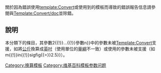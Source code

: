 {{Wikipedia category|hidden=yes}}
{{empty category}}

關於因為錯誤使用[[template:Convert|template:Convert]]或使用到{{tl|Convert}}的模板而導致的錯誤報告信息請參閱{{link-en|Help:Convert提示|Help:Convert messages}}與[[Template:Convert/doc|Template:Convert/doc]]並除錯。

==說明==
本分類下的條目，其{{tl|Convert|參數1{{!}}參數2{{!}}...{{!}}參數n}}中的參數未被[[Template:Convert|Template:Convert]]支援，如將[[公斤|公斤]]換算成[[英吋|英吋]]（使用單位的[[量綱|量綱]]不一致）或使用的參數未被支援（如{{tl|Convert|1{{!}}m{{!}}in{{!}}sigfig{{=}}2.5}}）。

[[Category:换算模板|Category:换算模板]]
[[Category:维基百科模板参数问题|Category:维基百科模板参数问题]]